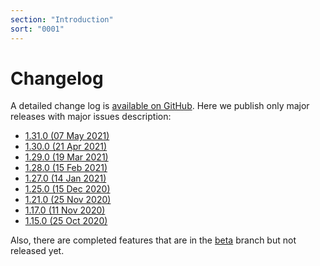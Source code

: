 ```yaml
---
section: "Introduction"
sort: "0001"
---
```


# Changelog

A detailed change log is [available on GitHub](https://github.com/jitsucom/eventnative/releases). Here we publish only major releases with major issues description:

* [1.31.0 \(07 May 2021\)](/docs/changelog/1.30.0-21-apr-2021)
* [1.30.0 \(21 Apr 2021\)](/docs/changelog/1.31.0-07-may-2021)
* [1.29.0 \(19 Mar 2021\)](/docs/changelog/1.29.0-19-mar-2021)
* [1.28.0 \(15 Feb 2021\)](/docs/changelog/1.28.0-15-feb-2021)
* [1.27.0 \(14 Jan 2021\)](/docs/changelog/v1.27.0-14-jan-2021)
* [1.25.0 \(15 Dec 2020\)](/docs/changelog/v1.25.0-15-dec-2020)
* [1.21.0 \(25 Nov 2020\)](/docs/changelog/v1.21.0-25-nov-2020)
* [1.17.0 \(11 Nov 2020\)](/docs/changelog/v1.17.0-11-nov-2020)
* [1.15.0 \(25 Oct 2020\)](/docs/changelog/v1.15.0-25-oct-2020)

Also, there are completed features that are in the [beta](/docs/changelog/beta) branch but not released yet.

